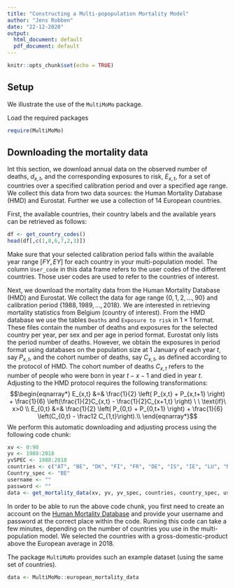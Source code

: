 ```yaml
---
title: "Constructing a Multi-popopulation Mortality Model"
author: "Jens Robben"
date: "22-12-2020"
output:
  html_document: default
  pdf_document: default
---
```


```r
knitr::opts_chunk$set(echo = TRUE)
```

## Setup

We illustrate the use of the `MultiMoMo` package.

Load the required packages
```r
require(MultiMoMo)
```


## Downloading the mortality data
Int this section, we download annual data on the observed number of deaths, $d_{x,t}$, and the corresponding exposures to risk, $E_{x,t}$, for a set of countries over a specified calibration period and over a specified age range. We collect this data from two data sources: the Human Mortality Database (HMD) and Eurostat. Further we use a collection of 14 European countries.

First, the available countries, their country labels and the available years can be retrieved as follows: 
```r
df <- get_country_codes()
head(df[,c(1,8,6,7,2,3)])
```

Make sure that your selected calibration period falls within the available year range $[FY,EY]$ for each country in your multi-population model. The column `User_code` in this data frame refers to the user codes of the different countries. Those user codes are used to refer to the countries of interest. 

Next, we download the mortality data from the Human Mortality Database (HMD) and Eurostat. We collect the data for age range $\{0,1,2,...,90\}$ and calibration period $\{1988, 1989, ..., 2018\}$. We are interested in retrieving mortality statistics from Belgium (country of interest). From the HMD database we use the tables `Deaths` and `Exposure to risk` in $1\times1$ format. These files contain the number of deaths and exposures for the selected country per year, per sex and per age in period format. Eurostat only lists the period number of deaths. However, we obtain the exposures in period format using databases on the population size at $1$ January of each year $t$, say $P_{x,t}$, and the cohort number of deaths, say $C_{x,t}$, as defined according to the protocol of HMD. The cohort number of deaths $C_{x,t}$ refers to the number of people who were born in year $t-x-1$ and died in year $t$. Adjusting to the HMD protocol requires the following transformations:
$$\begin{eqnarray*}
E_{x,t} &=& \frac{1}{2} \left( P_{x,t} + P_{x,t+1} \right) + \frac{1}{6} \left(\frac{1}{2}C_{x,t} - \frac{1}{2}C_{x+1,t} \right) \ \ \text{if}\ x>0 \\
E_{0,t} &=& \frac{1}{2} \left( P_{0,t} + P_{0,t+1} \right) + \frac{1}{6} \left(C_{0,t} - \frac12 C_{1,t}\right).\\
\end{eqnarray*}$$
We perform this automatic downloading and adjusting process using the following code chunk:
```r
xv <- 0:90
yv <- 1988:2018
yvSPEC <- 1988:2018
countries <- c("AT", "BE", "DK", "FI", "FR", "DE", "IS", "IE", "LU", "NL", "NO", "SE", "CH", "UK")
Country_spec <- "BE"
username <- ""
password <- ""
data <- get_mortality_data(xv, yv, yv_spec, countries, country_spec, username, password)
```
In order to be able to run the above code chunk, you first need to create an account on the [Human Mortality Database](https://www.mortality.org) and provide your username and password at the correct place within the code. Running this code can take a few minutes, depending on the number of countries you use in the multi-population model. We selected the countries with a gross-domestic-product above the European average in 2018.

The package `MultiMoMo` provides such an example dataset (using the same set of countries).
```r
data <- MultiMoMo::european_mortality_data
```




